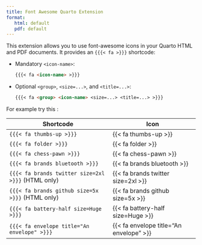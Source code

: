 ```yaml
---
title: Font Awesome Quarto Extension
format:
   html: default
   pdf: default
---
```


This extension allows you to use font-awesome icons in your Quarto HTML and PDF documents.
It provides an `{{{< fa >}}}` shortcode:

- Mandatory `<icon-name>`:
  ``` markdown
  {{{< fa <icon-name> >}}}
  ```

- Optional `<group>`, `<size=...>`, and `<title=...>`:
  ``` markdown
  {{{< fa <group> <icon-name> <size=...> <title=...> >}}}
  ```

For example try this :

| Shortcode                                          | Icon                                      |
| -------------------------------------------------- | ----------------------------------------- |
| `{{{< fa thumbs-up >}}}`                           | {{< fa thumbs-up >}}                      |
| `{{{< fa folder >}}}`                              | {{< fa folder >}}                         |
| `{{{< fa chess-pawn >}}}`                          | {{< fa chess-pawn >}}                     |
| `{{{< fa brands bluetooth >}}}`                    | {{< fa brands bluetooth >}}               |
| `{{{< fa brands twitter size=2xl >}}}` (HTML only) | {{< fa brands twitter size=2xl >}}        |
| `{{{< fa brands github size=5x >}}}` (HTML only)   | {{< fa brands github size=5x >}}          |
| `{{{< fa battery-half size=Huge >}}}`              | {{< fa battery-half size=Huge >}}         |
| `{{{< fa envelope title="An envelope" >}}}`        | {{< fa envelope title="An envelope" >}}   |